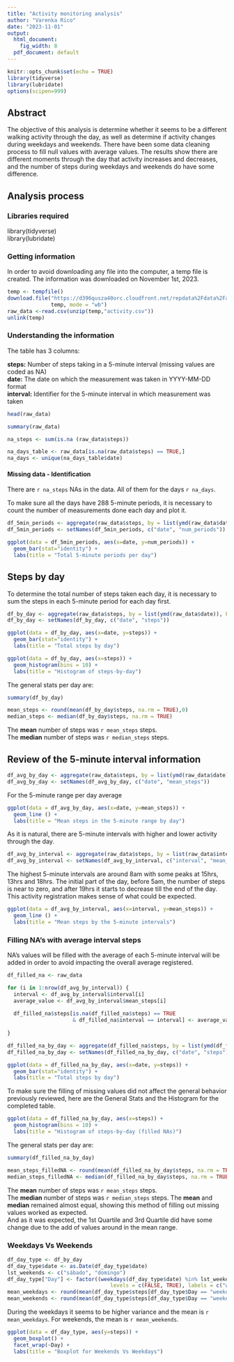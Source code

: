 ```yaml
---
title: "Activity monitoring analysis"
author: "Varenka Rico"
date: "2023-11-01"
output:
  html_document: 
    fig_width: 8
  pdf_document: default
---
```


```r
knitr::opts_chunk$set(echo = TRUE)
library(tidyverse)
library(lubridate)
options(scipen=999)
```

## Abstract

The objective of this analysis is determine whether it seems to be a different walking activity through the day, as well as determine if activity changes during weekdays and weekends. There have been some data cleaning process to fill null values with average values. The results show there are different moments through the day that activity increases and decreases, and the number of steps during weekdays and weekends do have some difference.

## Analysis process

### Libraries required
library(tidyverse)  
library(lubridate)

### Getting information
In order to avoid downloading any file into the computer, a temp file is created. The information was downloaded on November 1st, 2023.

```r
temp <- tempfile()
download.file("https://d396qusza40orc.cloudfront.net/repdata%2Fdata%2Factivity.zip?raw=TRUE", 
              temp, mode = "wb")
raw_data <-read.csv(unzip(temp,"activity.csv"))
unlink(temp)
```

### Understanding the information
The table has 3 columns:  
  
**steps:** Number of steps taking in a 5-minute interval (missing values are coded as NA)  
**date:** The date on which the measurement was taken in YYYY-MM-DD format  
**interval:** Identifier for the 5-minute interval in which measurement was taken  
```r
head(raw_data)

summary(raw_data)
```
```r
na_steps <- sum(is.na (raw_data$steps))

na_days_table <- raw_data[is.na(raw_data$steps) == TRUE,]
na_days <- unique(na_days_table$date)

```
#### Missing data - Identification
There are `r na_steps` NAs in the data. All of them for the days `r na_days`.

To make sure all the days have 288 5-minute periods, it is necessary to count the number of measurements done each day and plot it.

```r
df_5min_periods <- aggregate(raw_data$steps, by = list(ymd(raw_data$date)), FUN = length)
df_5min_periods <- setNames(df_5min_periods, c("date", "num_periods"))
```
```r
ggplot(data = df_5min_periods, aes(x=date, y=num_periods)) +
  geom_bar(stat="identity") +
  labs(title = "Total 5-minute periods per day")
```

## Steps by day

To determine the total number of steps taken each day, it is necessary to sum the steps in each 5-minute period for each day first.

```r
df_by_day <- aggregate(raw_data$steps, by = list(ymd(raw_data$date)), FUN = sum)
df_by_day <- setNames(df_by_day, c("date", "steps"))
```
```r
ggplot(data = df_by_day, aes(x=date, y=steps)) +
  geom_bar(stat="identity") +
  labs(title = "Total steps by day")
```
```r

ggplot(data = df_by_day, aes(x=steps)) +
  geom_histogram(bins = 10) +
  labs(title = "Histogram of steps-by-day")
```
The general stats per day are:
```r

summary(df_by_day)
```
```r
mean_steps <- round(mean(df_by_day$steps, na.rm = TRUE),0)
median_steps <- median(df_by_day$steps, na.rm = TRUE)
```
The **mean** number of steps was `r mean_steps` steps.  
The **median** number of steps was `r median_steps` steps.

## Review of the 5-minute interval information
```r
df_avg_by_day <- aggregate(raw_data$steps, by = list(ymd(raw_data$date)), FUN = mean)
df_avg_by_day <- setNames(df_avg_by_day, c("date", "mean_steps"))
```
For the 5-minute range per day average
```r
ggplot(data = df_avg_by_day, aes(x=date, y=mean_steps)) +
  geom_line () +
  labs(title = "Mean steps in the 5-minute range by day")
```
As it is natural, there are 5-minute intervals with higher and lower activity through the day.
```r
df_avg_by_interval <- aggregate(raw_data$steps, by = list(raw_data$interval), FUN = mean, na.rm = TRUE)
df_avg_by_interval <- setNames(df_avg_by_interval, c("interval", "mean_steps"))
```
The highest 5-minute intervals are around 8am with some peaks at 15hrs, 13hrs and 18hrs. The initial part of the day, before 5am, the number of steps is near to zero, and after 19hrs it starts to decrease till the end of the day. This activity registration makes sense of what could be expected.
```r
ggplot(data = df_avg_by_interval, aes(x=interval, y=mean_steps)) +
  geom_line () +
  labs(title = "Mean steps by the 5-minute intervals")
```
### Filling NA's with average interval steps
NA's values will be filled with the average of each 5-minute interval will be added in order to avoid impacting the overall average registered.

```r
df_filled_na <- raw_data

for (i in 1:nrow(df_avg_by_interval)) {
  interval <- df_avg_by_interval$interval[i]
  average_value <- df_avg_by_interval$mean_steps[i]
  
  df_filled_na$steps[is.na(df_filled_na$steps) == TRUE 
                     & df_filled_na$interval == interval] <- average_value
  
}
```
```r
df_filled_na_by_day <- aggregate(df_filled_na$steps, by = list(ymd(df_filled_na$date)), FUN = sum)
df_filled_na_by_day <- setNames(df_filled_na_by_day, c("date", "steps"))
```
```r
ggplot(data = df_filled_na_by_day, aes(x=date, y=steps)) +
  geom_bar(stat="identity") +
  labs(title = "Total steps by day")
```   

To make sure the filling of missing values did not affect the general behavior previously reviewed, here are the General Stats and the Histogram for the completed table.

```r

ggplot(data = df_filled_na_by_day, aes(x=steps)) +
  geom_histogram(bins = 10) +
  labs(title = "Histogram of steps-by-day (filled NAs)")
```
The general stats per day are:
```r

summary(df_filled_na_by_day)
```
```r
mean_steps_filledNA <- round(mean(df_filled_na_by_day$steps, na.rm = TRUE),0)
median_steps_filledNA <- median(df_filled_na_by_day$steps, na.rm = TRUE)
```
The **mean** number of steps was `r mean_steps` steps.  
The **median** number of steps was `r median_steps` steps. 
The **mean** and **median** remained almost equal, showing this method of filling out missing values worked as expected.  
And as it was expected, the 1st Quartile and 3rd Quartile did have some change due to the add of values around in the mean range.

### Weekdays Vs Weekends
```r
df_day_type <- df_by_day
df_day_type$date <- as.Date(df_day_type$date)
lst_weekends <- c("sábado", "domingo")
df_day_type["Day"] <- factor((weekdays(df_day_type$date) %in% lst_weekends),
                                 levels = c(FALSE, TRUE), labels = c("weekday", "weekend"))
mean_weekdays <- round(mean(df_day_type$steps[df_day_type$Day == "weekday"], na.rm = TRUE),0)
mean_weekends <- round(mean(df_day_type$steps[df_day_type$Day == "weekend"], na.rm = TRUE),0)
```
During the weekdays it seems to be higher variance and the mean is `r mean_weekdays`. For weekends, the mean is `r mean_weekends`.
```r

ggplot(data = df_day_type, aes(y=steps)) +
  geom_boxplot() +
  facet_wrap(~Day) +
  labs(title = "Boxplot for Weekends Vs Weekdays")
```